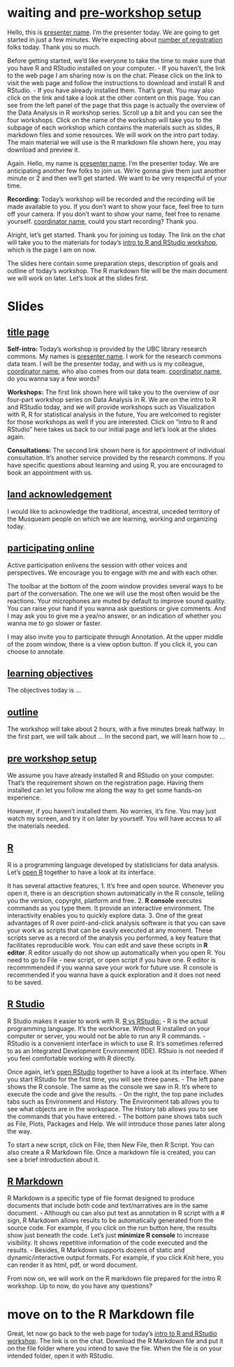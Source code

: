 # waiting and [pre-workshop setup](https://ubc-library-rc.github.io/data-analysis-r/#pre-workshop-setup)
Hello, this is <ins>presenter name</ins>. I'm the presenter today. We are going to get started in just a few minutes. We're expecting about <ins>number of registration</ins> folks today. Thank you so much.

Before getting started, we'd like everyone to take the time to make sure that you have R and RStudio installed on your computer. 
- If you haven't, the link to the web page I am sharing now is on the chat. Please click on the link to visit the web page and follow the instructions to download and install R and RStudio.
- If you have already installed them. That's great. You may also click on the link and take a look at the other content on this page. You can see from the left panel of the page that this page is actually the overview of the Data Analysis in R workshop series. Scroll up a bit and you can see the four workshops. Click on the name of the workshop will take you to the subpage of each workshop which contains the materials such as slides, R markdown files and some resources. We will work on the intro part today. The main material we will use is the R markdown file shown here, you may download and preview it.

Again. Hello, my name is <ins>presenter name</ins>. I'm the presenter today. We are anticipating another few folks to join us. We're gonna give them just another minute or 2 and then we'll get started. We want to be very respectful of your time. 

**Recording:** Today's workshop will be recorded and the recording will be made available to you. If you don't want to show your face, feel free to turn off your camera. If you don't want to show your name, feel free to rename yourself. <ins>coordinator name</ins>, could you start recording? Thank you.

Alright, let's get started. Thank you for joining us today. The link on the chat will take you to the materials for today's [intro to R and RStudio workshop](https://ubc-library-rc.github.io/data-analysis-r/intro-to-r/introduction.html), which is the page I am on now.

The slides here contain some preparation steps,  description of goals and outline of today's workshop. The R markdown file will be the main document we will work on later. Let's look at the slides first.

# Slides
## [title page](https://ubc-library-rc.github.io/data-analysis-r/slides/intro-r-studio.html)
**Self-intro:** Today's workshop is provided by the UBC library research commons. My names is <ins>presenter name</ins>. I work for the research commons data team. I will be the presenter today, and with us is my colleague, <ins>coordinator name</ins>, who also comes from our data team. <ins>coordinator name</ins>, do you wanna say a few words? 

**Workshops:** The first link shown here will take you to the overview of our four-part workshop series on Data Analysis in R. We are on the intro to R and RStudio today, and we will provide workshops such as  Visualization with R, R for statistical analysis in the future, You are welcomed to register for those workshops as well if you are interested. Click on "intro to R and RStudio" here takes us back to our initial page and let's look at the slides again.

**Consultations:** The second link shown here is for appointment of individual consultation. It's another service provided by the research commons. If you have specific questions about learning and using R, you are encouraged to book an appointment with us.

## [land acknowledgement](https://ubc-library-rc.github.io/data-analysis-r/slides/intro-r-studio.html#/1)
I would like to acknowledge the traditional, ancestral, unceded territory of the Musqueam people on which we are learning, working and organizing today.

## [participating online](https://ubc-library-rc.github.io/data-analysis-r/slides/intro-r-studio.html#/2)
Active participation enlivens the session with other voices and perspectives. We encourage you to engage with me and with each other.

The toolbar at the bottom of the zoom window provides several ways to be part of the conversation. The one we will use the most often would be the reactions. Your microphones are muted by default to improve sound quality. You can raise your hand if you wanna ask questions or give comments. And I may ask you to give me a yea/no answer, or an indication of whether you wanna me to go slower or faster.

I may also invite you to participate through Annotation. At the upper middle of the zoom window, there is a view option button. If you click it, you can choose to annotate.

## [learning objectives](https://ubc-library-rc.github.io/data-analysis-r/slides/intro-r-studio.html#/4)
The objectives today is ...

## [outline](https://ubc-library-rc.github.io/data-analysis-r/slides/intro-r-studio.html#/5)
The workshop will take about 2 hours, with a five minutes break halfway. 
In the first part, we will talk about ... 
In the second part, we will learn how to ...

## [pre workshop setup](https://ubc-library-rc.github.io/data-analysis-r/slides/intro-r-studio.html#/6)
We assume you have already installed R and RStudio on your computer. That's the requirement shown on the registration page. Having them installed can let you follow me along the way to get some hands-on experience.

However, if you haven't installed them. No worries, it's fine. You may just watch my screen, and try it on later by yourself. You will have access to all the materials needed.

## [R](https://ubc-library-rc.github.io/data-analysis-r/slides/intro-r-studio.html#/7)
R is a programming language developed by statisticians for data analysis. Let's <ins>open R</ins> together to have a look at its interface.

It has several attactive features,
1. It's free and open source. Whenever you open it, there is an description shown automatically in the R console, telling you the version, copyrght, platform and free.
2. **R console** executes commands as you type them. It provide an interactive environment. The interactivity enables you to quickly explore data. 
3. One of the great advantages of R over point-and-click analysis software is that you can save your work as scripts that can be easily executed at any moment. These scripts serve as a record of the analysis you performed, a key feature that facilitates reproducible work. You can edit and save these scripts in **R editor**. R editor usually do not show up automatically when you open R. You need to go to File - new script, or open script if you have one. R editor is recommmended if you wanna save your work for future use. R console is recommended if you wanna have a quick exploration and it does not need to be saved.

## [R Studio](https://ubc-library-rc.github.io/data-analysis-r/slides/intro-r-studio.html#/8)
R Studio makes it easier to work with R. [R vs RStudio:](https://mgimond.github.io/ES218/R_vs_RStudio.html)
- R is the actual programming language. It’s the workhorse. Without R installed on your computer or server, you would not be able to run any R commands.
- RStudio is a convenient interface in which to use R. It’s sometimes referred to as an Integrated Development Environment (IDE). RStuio is not needed if you feel comfortable working with R directly.

Once again, let's <ins>open RStudio</ins> together to have a look at its interface. When you start RStudio for the first time, you will see three panes. 
- The left pane shows the R console. The same as the console we saw in R. It's where to execute the code and give the results.
- On the right, the top pane includes tabs such as Environment and History. The Environment tab allows you to see what objects are in the workspace. The History tab allows you to see the commands that you have entered. 
- The bottom pane shows tabs such as File, Plots, Packages and Help. We will introduce those panes later along the way.

To start a new script, click on File, then New File, then R Script. 
You can also create a R Markdown file. Once a markdown file is created, you can see a brief introduction about it. 


## [R Markdown](https://ubc-library-rc.github.io/data-analysis-r/slides/intro-r-studio.html#/9)
R Markdown is a specific type of file format designed to produce documents that include both code and text/narratives are in the same document. 
- Although ou can also put text as annotation in R script with a # sign,  R Markdown allows results to be automatically generated from the source code. For example, if you click on the run button here, the results show just beneath the code. Let's just **minimize R console** to increase visibility. It shows repetitive information of the code executed and the results.
- Besides, R Markdown supports dozens of static and dynamic/interactive output formats. For example, if you click Knit here, you can render it as html, pdf, or word document. 

From now on, we will work on the R markdown file prepared for the intro R workshop. Up to now, do you have any questions?

# move on to the R Markdown file

Great, let now go back to the web page for today's [intro to R and RStudio workshop](https://ubc-library-rc.github.io/data-analysis-r/intro-to-r/introduction.html). The link is on the chat. Download the R Markdown file and put it on the file folder where you intend to save the file. When the file is on your intended folder, open it with RStudio.
